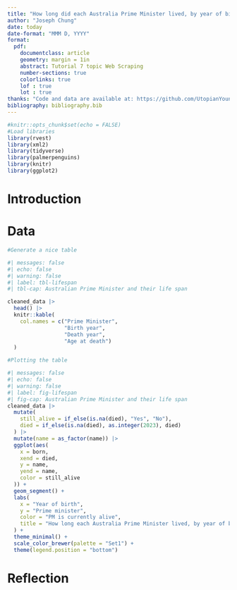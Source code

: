 ```yaml
---
title: "How long did each Australia Prime Minister lived, by year of birth?"
author: "Joseph Chung"
date: today
date-format: "MMM D, YYYY"
format:
  pdf:
    documentclass: article
    geometry: margin = 1in
    abstract: Tutorial 7 topic Web Scraping
    number-sections: true
    colorlinks: true
    lof : true
    lot : true
thanks: "Code and data are available at: https://github.com/UtopianYoungChung/Homicides-in-Toronto.git"
bibliography: bibliography.bib
---
```


```r
#knitr::opts_chunk$set(echo = FALSE)
#Load libraries
library(rvest)
library(xml2)
library(tidyverse)
library(palmerpenguins)
library(knitr)
library(ggplot2)
```

# Introduction

# Data

```r
#Generate a nice table

#| messages: false
#| echo: false
#| warning: false
#| label: tbl-lifespan
#| tbl-cap: Australian Prime Minister and their life span

cleaned_data |>
  head() |>
  knitr::kable(
    col.names = c("Prime Minister", 
                  "Birth year", 
                  "Death year", 
                  "Age at death")
  )
```


```r
#Plotting the table

#| messages: false
#| echo: false
#| warning: false
#| label: fig-lifespan
#| fig-cap: Australian Prime Minister and their life span
cleaned_data |>
  mutate(
    still_alive = if_else(is.na(died), "Yes", "No"),
    died = if_else(is.na(died), as.integer(2023), died)
  ) |>
  mutate(name = as_factor(name)) |>
  ggplot(aes(
    x = born,
    xend = died,
    y = name,
    yend = name,
    color = still_alive
  )) +
  geom_segment() +
  labs(
    x = "Year of birth",
    y = "Prime minister",
    color = "PM is currently alive",
    title = "How long each Australia Prime Minister lived, by year of birth"
  ) +
  theme_minimal() +
  scale_color_brewer(palette = "Set1") +
  theme(legend.position = "bottom")

```


# Reflection